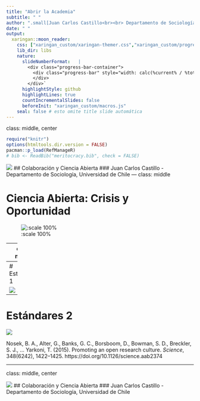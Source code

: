 ```yaml
---
title: "Abrir la Academia"
subtitle: " "
author: ".small[Juan Carlos Castillo<br><br> Departamento de Sociología - UCH / COES <br><br>]"
date: " "
output:
  xaringan::moon_reader:
    css: ["xaringan_custom/xaringan-themer.css","xaringan_custom/progress-bar.css","https://cdnjs.cloudflare.com/ajax/libs/animate.css/3.7.0/animate.min.css"]
    lib_dir: libs
    nature:
      slideNumberFormat:   |
        <div class="progress-bar-container">
          <div class="progress-bar" style="width: calc(%current% / %total% * 100%);">
          </div>
        </div>`
      highlightStyle: github
      highlightLines: true
      countIncrementalSlides: false
      beforeInit: "xaringan_custom/macros.js"
    seal: false # esto omite title slide automática
---
```

class: middle, center

```r
require("knitr")
options(htmltools.dir.version = FALSE)
pacman::p_load(RefManageR)
# bib <- ReadBib("meritocracy.bib", check = FALSE)
```

<!---
About macros.js: permite escalar las imágenes como [:scale 50%](path to image), hay si que grabar ese archivo js en el directorio.
--->

![](images/coes_blanco_esp.jpg)
## Colaboración y Ciencia Abierta
### Juan Carlos Castillo - Departamento de Sociología, Universidad de Chile
---
class: middle

# Ciencia Abierta: Crisis y Oportunidad

![:scale 100%](images/crisis.png)

---
class: middle


![](images/flujo.png)

---
# Estándares 1


![](images/standards1.png)

---
# Estándares 2 


![](images/standards2.png)


Nosek, B. A., Alter, G., Banks, G. C., Borsboom, D., Bowman, S. D., Breckler, S. J., … Yarkoni, T. (2015). Promoting an open research culture. _Science_, 348(6242), 1422–1425. https://doi.org/10.1126/science.aab2374


---
class: middle, center

![](images/coes_blanco_esp.jpg)
## Colaboración y Ciencia Abierta
### Juan Carlos Castillo - Departamento de Sociología, Universidad de Chile